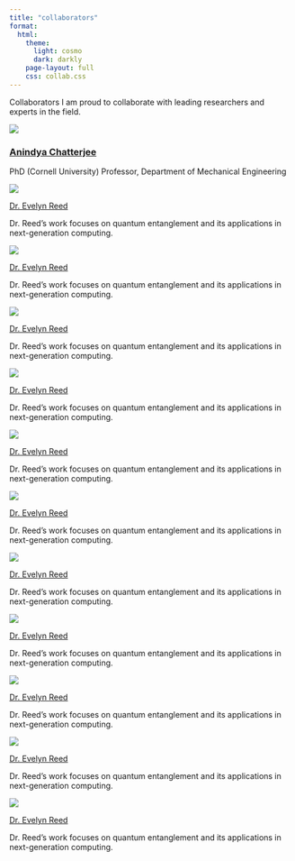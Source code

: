 ```yaml
---
title: "collaborators"
format: 
  html:
    theme:
      light: cosmo
      dark: darkly
    page-layout: full
    css: collab.css
---
```


Collaborators
I am proud to collaborate with leading researchers and experts in the field.

::: {.collaborator-grid}

<!-- To add a new collaborator, copy one of these blocks -->

::: {.g-col .collaborator-card}
![](/images/Co_1.jpg){fig-alt="Alt text for Image 1"}

### [Anindya Chatterjee](https://iitk.ac.in/new/anindya-chatterjee)

PhD (Cornell University)
Professor, Department of Mechanical Engineering
:::

::: {.g-col .collaborator-card}
![](/images/Co_2.jpg){fig-alt="Alt text for Image 1"}

[Dr. Evelyn Reed](https://www.tamu.edu/)

Dr. Reed's work focuses on quantum entanglement and its applications in next-generation computing.
:::

::: {.g-col .collaborator-card}
![](/images/Co_3.jpg){fig-alt="Alt text for Image 1"}

[Dr. Evelyn Reed](https://www.tamu.edu/)

Dr. Reed's work focuses on quantum entanglement and its applications in next-generation computing.
:::

::: {.g-col .collaborator-card}
![](/images/Co_4.jpg){fig-alt="Alt text for Image 1"}

[Dr. Evelyn Reed](https://www.tamu.edu/)

Dr. Reed's work focuses on quantum entanglement and its applications in next-generation computing.
:::

::: {.g-col .collaborator-card}
![](/images/Co_5.jpg){fig-alt="Alt text for Image 1"}

[Dr. Evelyn Reed](https://www.tamu.edu/)

Dr. Reed's work focuses on quantum entanglement and its applications in next-generation computing.
:::

::: {.g-col .collaborator-card}
![](/images/Co_6.jpg){fig-alt="Alt text for Image 1"}

[Dr. Evelyn Reed](https://www.tamu.edu/)

Dr. Reed's work focuses on quantum entanglement and its applications in next-generation computing.
:::

::: {.g-col .collaborator-card}
![](/images/Co_7.jpg){fig-alt="Alt text for Image 1"}

[Dr. Evelyn Reed](https://www.tamu.edu/)

Dr. Reed's work focuses on quantum entanglement and its applications in next-generation computing.
:::

::: {.g-col .collaborator-card}
![](/images/Co_8.jpg){fig-alt="Alt text for Image 1"}

[Dr. Evelyn Reed](https://www.tamu.edu/)

Dr. Reed's work focuses on quantum entanglement and its applications in next-generation computing.
:::

::: {.g-col .collaborator-card}
![](/images/Co_9.jpg){fig-alt="Alt text for Image 1"}

[Dr. Evelyn Reed](https://www.tamu.edu/)

Dr. Reed's work focuses on quantum entanglement and its applications in next-generation computing.
:::

::: {.g-col .collaborator-card}
![](/images/Co_10.jpg){fig-alt="Alt text for Image 1"}

[Dr. Evelyn Reed](https://www.tamu.edu/)

Dr. Reed's work focuses on quantum entanglement and its applications in next-generation computing.
:::

::: {.g-col .collaborator-card}
![](/images/Co_11.jpg){fig-alt="Alt text for Image 1"}

[Dr. Evelyn Reed](https://www.tamu.edu/)

Dr. Reed's work focuses on quantum entanglement and its applications in next-generation computing.
:::

::: {.g-col .collaborator-card}
![](/images/Co_12.jpg){fig-alt="Alt text for Image 1"}

[Dr. Evelyn Reed](https://www.tamu.edu/)

Dr. Reed's work focuses on quantum entanglement and its applications in next-generation computing.
:::

:::
